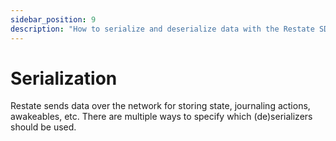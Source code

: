 ```yaml
---
sidebar_position: 9
description: "How to serialize and deserialize data with the Restate SDK."
---
```


# Serialization

Restate sends data over the network for storing state, journaling actions, awakeables, etc.
There are multiple ways to specify which (de)serializers should be used.

